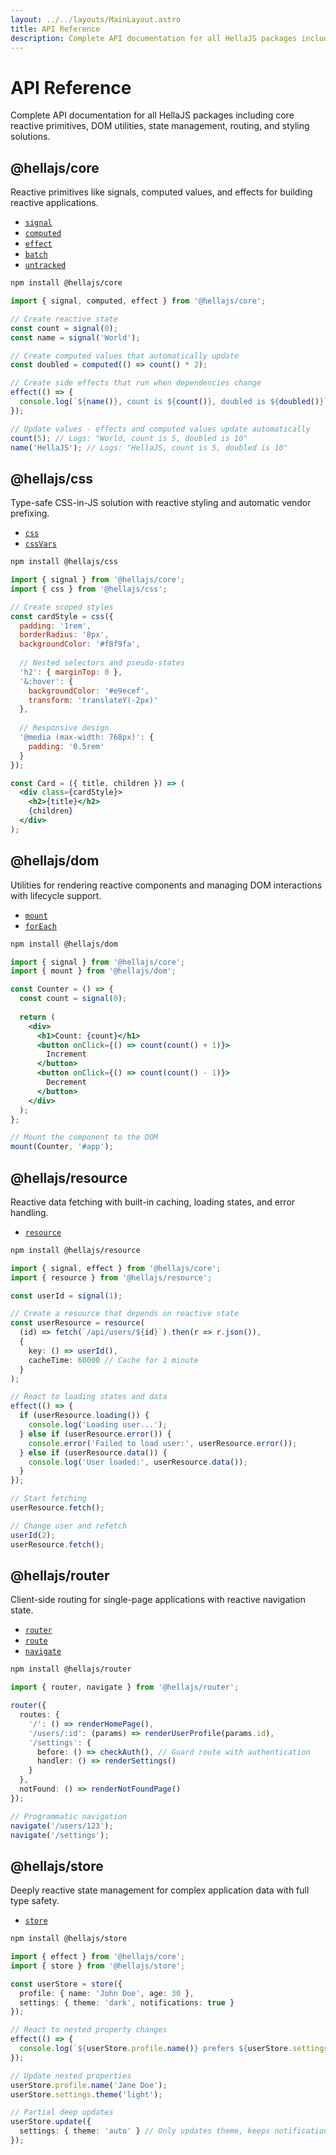 ```yaml
---
layout: ../../layouts/MainLayout.astro
title: API Reference
description: Complete API documentation for all HellaJS packages including core reactive primitives, DOM utilities, state management, routing, and styling solutions.
---
```


# API Reference

Complete API documentation for all HellaJS packages including core reactive primitives, DOM utilities, state management, routing, and styling solutions.

## @hellajs/core

Reactive primitives like signals, computed values, and effects for building reactive applications.

- [`signal`](/reference/core/signal)
- [`computed`](/reference/core/computed)
- [`effect`](/reference/core/effect)
- [`batch`](/reference/core/batch)
- [`untracked`](/reference/core/untracked)

```bash
npm install @hellajs/core
```


```typescript
import { signal, computed, effect } from '@hellajs/core';

// Create reactive state
const count = signal(0);
const name = signal('World');

// Create computed values that automatically update
const doubled = computed(() => count() * 2);

// Create side effects that run when dependencies change
effect(() => {
  console.log(`${name()}, count is ${count()}, doubled is ${doubled()}`);
});

// Update values - effects and computed values update automatically
count(5); // Logs: "World, count is 5, doubled is 10"
name('HellaJS'); // Logs: "HellaJS, count is 5, doubled is 10"
```


## @hellajs/css

Type-safe CSS-in-JS solution with reactive styling and automatic vendor prefixing.

- [`css`](/reference/css/css)
- [`cssVars`](/reference/css/cssvars)

```bash
npm install @hellajs/css
```


```jsx
import { signal } from '@hellajs/core';
import { css } from '@hellajs/css';

// Create scoped styles
const cardStyle = css({
  padding: '1rem',
  borderRadius: '8px',
  backgroundColor: '#f8f9fa',
  
  // Nested selectors and pseudo-states
  'h2': { marginTop: 0 },
  '&:hover': { 
    backgroundColor: '#e9ecef',
    transform: 'translateY(-2px)'
  },
  
  // Responsive design
  '@media (max-width: 768px)': {
    padding: '0.5rem'
  }
});

const Card = ({ title, children }) => (
  <div class={cardStyle}>
    <h2>{title}</h2>
    {children}
  </div>
);
```



## @hellajs/dom

Utilities for rendering reactive components and managing DOM interactions with lifecycle support.

- [`mount`](/reference/dom/mount)
- [`forEach`](/reference/dom/foreach)

```bash
npm install @hellajs/dom
```


```jsx
import { signal } from '@hellajs/core';
import { mount } from '@hellajs/dom';

const Counter = () => {
  const count = signal(0);
  
  return (
    <div>
      <h1>Count: {count}</h1>
      <button onClick={() => count(count() + 1)}>
        Increment
      </button>
      <button onClick={() => count(count() - 1)}>
        Decrement
      </button>
    </div>
  );
};

// Mount the component to the DOM
mount(Counter, '#app');
```


## @hellajs/resource

Reactive data fetching with built-in caching, loading states, and error handling.

- [`resource`](/reference/resource/resource)

```bash
npm install @hellajs/resource
```


```typescript
import { signal, effect } from '@hellajs/core';
import { resource } from '@hellajs/resource';

const userId = signal(1);

// Create a resource that depends on reactive state
const userResource = resource(
  (id) => fetch(`/api/users/${id}`).then(r => r.json()),
  { 
    key: () => userId(),
    cacheTime: 60000 // Cache for 1 minute
  }
);

// React to loading states and data
effect(() => {
  if (userResource.loading()) {
    console.log('Loading user...');
  } else if (userResource.error()) {
    console.error('Failed to load user:', userResource.error());
  } else if (userResource.data()) {
    console.log('User loaded:', userResource.data());
  }
});

// Start fetching
userResource.fetch();

// Change user and refetch
userId(2);
userResource.fetch();
```

## @hellajs/router

Client-side routing for single-page applications with reactive navigation state.

- [`router`](/reference/router/router)
- [`route`](/reference/router/route)
- [`navigate`](/reference/router/navigate)

```bash
npm install @hellajs/router
```


```typescript
import { router, navigate } from '@hellajs/router';

router({
  routes: {
    '/': () => renderHomePage(),
    '/users/:id': (params) => renderUserProfile(params.id),
    '/settings': {
      before: () => checkAuth(), // Guard route with authentication
      handler: () => renderSettings()
    }
  },
  notFound: () => renderNotFoundPage()
});

// Programmatic navigation
navigate('/users/123');
navigate('/settings');
```

## @hellajs/store

Deeply reactive state management for complex application data with full type safety.

- [`store`](/reference/store/store)

```bash
npm install @hellajs/store
```


```typescript
import { effect } from '@hellajs/core';
import { store } from '@hellajs/store';

const userStore = store({
  profile: { name: 'John Doe', age: 30 },
  settings: { theme: 'dark', notifications: true }
});

// React to nested property changes
effect(() => {
  console.log(`${userStore.profile.name()} prefers ${userStore.settings.theme()} theme`);
});

// Update nested properties
userStore.profile.name('Jane Doe');
userStore.settings.theme('light');

// Partial deep updates
userStore.update({ 
  settings: { theme: 'auto' } // Only updates theme, keeps notifications
});
```